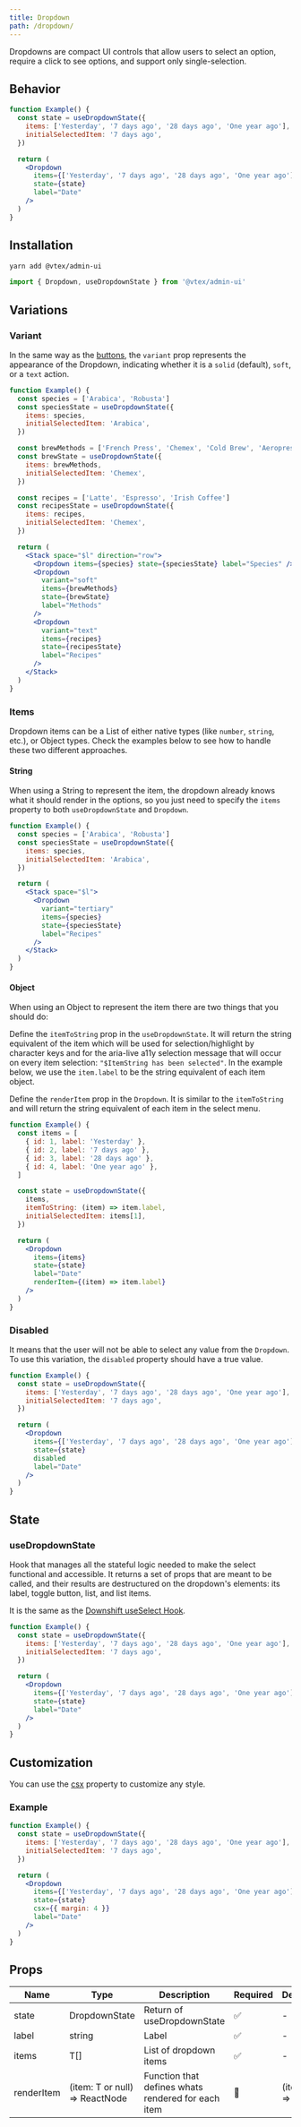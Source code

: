 ```yaml
---
title: Dropdown
path: /dropdown/
---
```


Dropdowns are compact UI controls that allow users to select an option, require a click to see options, and support only single-selection.

## Behavior

```jsx live
function Example() {
  const state = useDropdownState({
    items: ['Yesterday', '7 days ago', '28 days ago', 'One year ago'],
    initialSelectedItem: '7 days ago',
  })

  return (
    <Dropdown
      items={['Yesterday', '7 days ago', '28 days ago', 'One year ago']}
      state={state}
      label="Date"
    />
  )
}
```

## Installation

```sh isStatic
yarn add @vtex/admin-ui
```

```jsx isStatic
import { Dropdown, useDropdownState } from '@vtex/admin-ui'
```

## Variations

### Variant

In the same way as the [buttons](button/), the `variant` prop represents the appearance of the Dropdown, indicating whether it is a `solid` (default), `soft`, or a `text` action.

```jsx live
function Example() {
  const species = ['Arabica', 'Robusta']
  const speciesState = useDropdownState({
    items: species,
    initialSelectedItem: 'Arabica',
  })

  const brewMethods = ['French Press', 'Chemex', 'Cold Brew', 'Aeropress']
  const brewState = useDropdownState({
    items: brewMethods,
    initialSelectedItem: 'Chemex',
  })

  const recipes = ['Latte', 'Espresso', 'Irish Coffee']
  const recipesState = useDropdownState({
    items: recipes,
    initialSelectedItem: 'Chemex',
  })

  return (
    <Stack space="$l" direction="row">
      <Dropdown items={species} state={speciesState} label="Species" />
      <Dropdown
        variant="soft"
        items={brewMethods}
        state={brewState}
        label="Methods"
      />
      <Dropdown
        variant="text"
        items={recipes}
        state={recipesState}
        label="Recipes"
      />
    </Stack>
  )
}
```

### Items

Dropdown items can be a List of either native types (like `number`, `string`, etc.), or Object types. Check the examples below to see how to handle these two different approaches.

#### String

When using a String to represent the item, the dropdown already knows what it should render in the options, so you just need to specify the `items` property to both `useDropdownState` and `Dropdown`.

```jsx live
function Example() {
  const species = ['Arabica', 'Robusta']
  const speciesState = useDropdownState({
    items: species,
    initialSelectedItem: 'Arabica',
  })

  return (
    <Stack space="$l">
      <Dropdown
        variant="tertiary"
        items={species}
        state={speciesState}
        label="Recipes"
      />
    </Stack>
  )
}
```

#### Object

When using an Object to represent the item there are two things that you should do:

Define the `itemToString` prop in the `useDropdownState`. It will return the string equivalent of the item which will be used for selection/highlight by character keys and for the aria-live a11y selection message that will occur on every item selection: `"$ItemString has been selected"`. In the example below, we use the `item.label` to be the string equivalent of each item object.

Define the `renderItem` prop in the `Dropdown`. It is similar to the `itemToString` and will return the string equivalent of each item in the select menu.

```jsx live
function Example() {
  const items = [
    { id: 1, label: 'Yesterday' },
    { id: 2, label: '7 days ago' },
    { id: 3, label: '28 days ago' },
    { id: 4, label: 'One year ago' },
  ]

  const state = useDropdownState({
    items,
    itemToString: (item) => item.label,
    initialSelectedItem: items[1],
  })

  return (
    <Dropdown
      items={items}
      state={state}
      label="Date"
      renderItem={(item) => item.label}
    />
  )
}
```

### Disabled

It means that the user will not be able to select any value from the `Dropdown`. To use this variation, the `disabled` property should have a true value.

```jsx live
function Example() {
  const state = useDropdownState({
    items: ['Yesterday', '7 days ago', '28 days ago', 'One year ago'],
    initialSelectedItem: '7 days ago',
  })

  return (
    <Dropdown
      items={['Yesterday', '7 days ago', '28 days ago', 'One year ago']}
      state={state}
      disabled
      label="Date"
    />
  )
}
```

## State

### useDropdownState

Hook that manages all the stateful logic needed to make the select functional and accessible. It returns a set of props that are meant to be called, and their results are destructured on the dropdown's elements: its label, toggle button, list, and list items.

It is the same as the [Downshift useSelect Hook](https://www.downshift-js.com/use-select).

```jsx live
function Example() {
  const state = useDropdownState({
    items: ['Yesterday', '7 days ago', '28 days ago', 'One year ago'],
    initialSelectedItem: '7 days ago',
  })

  return (
    <Dropdown
      items={['Yesterday', '7 days ago', '28 days ago', 'One year ago']}
      state={state}
      label="Date"
    />
  )
}
```

## Customization

You can use the [csx](https://admin-ui-docs.vercel.app/theming/inline-styles/#styles--csx) property to customize any style.

### Example

```jsx live
function Example() {
  const state = useDropdownState({
    items: ['Yesterday', '7 days ago', '28 days ago', 'One year ago'],
    initialSelectedItem: '7 days ago',
  })

  return (
    <Dropdown
      items={['Yesterday', '7 days ago', '28 days ago', 'One year ago']}
      state={state}
      csx={{ margin: 4 }}
      label="Date"
    />
  )
}
```

## Props

| Name       | Type                           | Description                                        | Required | Default        |
| ---------- | ------------------------------ | -------------------------------------------------- | -------- | -------------- |
| state      | DropdownState                  | Return of useDropdownState                         | ✅       | -              |
| label      | string                         | Label                                              | ✅       | -              |
| items      | T[]                            | List of dropdown items                             | ✅       | -              |
| renderItem | (item: T or null) => ReactNode | Function that defines whats rendered for each item | 🚫       | (item) => item |
